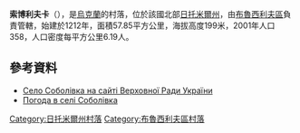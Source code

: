 {{coord|50|8|11|N|29|25|9|E|scale:30000|display=inline,title}}

'''索博利夫卡'''（{{lang-uk|Соболівка}}），是[[烏克蘭|烏克蘭]]的村落，位於該國北部[[日托米爾州|日托米爾州]]，由[[布魯西利夫區|布魯西利夫區]]負責管轄，始建於1212年，面積57.85平方公里，海拔高度199米，2001年人口358，人口密度每平方公里6.19人。

==參考資料==
*[http://w1.c1.rada.gov.ua/pls/z7502/A005?rf7571=8906 Село Соболівка на сайті Верховної Ради України]{{dead link|date=2018年4月 |bot=InternetArchiveBot |fix-attempted=yes }}
* [http://weather.in.ua/ua/zhitomirskaja/24323 Погода в селі Соболівка] {{Wayback|url=http://weather.in.ua/ua/zhitomirskaja/24323 |date=20111219170610 }}

{{DEFAULTSORT:Соболівка}}
[[Category:日托米爾州村落|Category:日托米爾州村落]]
[[Category:布魯西利夫區村落|Category:布魯西利夫區村落]]


{{Zhytomyr-geo-stub}}